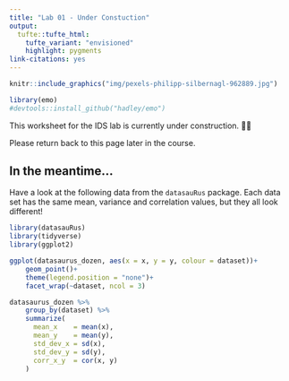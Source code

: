 ```yaml
---
title: "Lab 01 - Under Constuction"
output: 
  tufte::tufte_html:
    tufte_variant: "envisioned"
    highlight: pygments
link-citations: yes
---
```



```r
knitr::include_graphics("img/pexels-philipp-silbernagl-962889.jpg")
```


```r
library(emo)
#devtools::install_github("hadley/emo")
```

This worksheet for the IDS lab is currently under construction. 👷🔨

Please return back to this page later in the course.


## In the meantime...

Have a look at the following data from the `datasauRus` package. Each data set has the same mean, variance and correlation values, but they all look different!



```r
library(datasauRus)
library(tidyverse)
library(ggplot2)

ggplot(datasaurus_dozen, aes(x = x, y = y, colour = dataset))+
    geom_point()+
    theme(legend.position = "none")+
    facet_wrap(~dataset, ncol = 3)

datasaurus_dozen %>% 
    group_by(dataset) %>% 
    summarize(
      mean_x    = mean(x),
      mean_y    = mean(y),
      std_dev_x = sd(x),
      std_dev_y = sd(y),
      corr_x_y  = cor(x, y)
    )
```